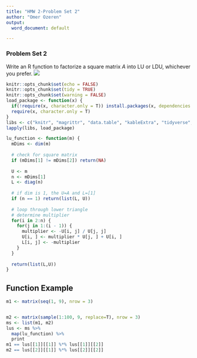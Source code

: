 ---
title: "HMW 2-Problem Set 2"
author: "Omer Ozeren"
output:
  word_document: default

---

### Problem Set 2
Write an R function to factorize a square matrix $A$ into LU or LDU, whichever you prefer.
![](./ps2.png)

```{r setup, include=FALSE}
knitr::opts_chunk$set(echo = FALSE)
knitr::opts_chunk$set(tidy = TRUE)
knitr::opts_chunk$set(warning = FALSE)
load_package <- function(x) {
  if(!require(x, character.only = T)) install.packages(x, dependencies = T, repos = "http://cran.us.r-project.org")
  require(x, character.only = T)
}
libs <- c("knitr", "magrittr", "data.table", "kableExtra", "tidyverse", "matlib")
lapply(libs, load_package)
```


```{r}
lu_function <- function(m) {
  mDims <- dim(m)
  
  # check for square matrix
  if (mDims[1] != mDims[2]) return(NA)
  
  U <- m
  n <- mDims[1]
  L <- diag(n)
  
  # if dim is 1, the U=A and L=[1]
  if (n == 1) return(list(L, U))
  
  # loop through lower triangle
  # determine multiplier
  for(i in 2:n) {
    for(j in 1:(i - 1)) {
      multiplier <- -U[i, j] / U[j, j]
      U[i, ] <- multiplier * U[j, ] + U[i, ]
      L[i, j] <- -multiplier
    }
  }
  
  return(list(L,U))
}
```

## Function Example
```{r}
m1 <- matrix(seq(1, 9), nrow = 3)


m2 <- matrix(sample(1:100, 9, replace=T), nrow = 3)
ms <- list(m1, m2)
lus <- ms %>%
  map(lu_function) %>%
  print
m1 == lus[[1]][[1]] %*% lus[[1]][[2]]
m2 == lus[[2]][[1]] %*% lus[[2]][[2]]
```